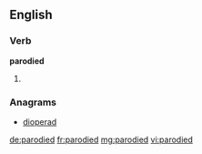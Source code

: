 ==English==

===Verb===
'''parodied'''

# {{past of|[[parody]]}}

===Anagrams===
* [[dioperad#English|dioperad]]

[[de:parodied]]
[[fr:parodied]]
[[mg:parodied]]
[[vi:parodied]]